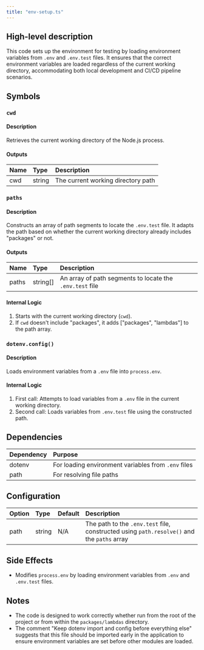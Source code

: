 ```yaml
---
title: "env-setup.ts"
---
```


## High-level description
This code sets up the environment for testing by loading environment variables from `.env` and `.env.test` files. It ensures that the correct environment variables are loaded regardless of the current working directory, accommodating both local development and CI/CD pipeline scenarios.

## Symbols

### `cwd`
#### Description
Retrieves the current working directory of the Node.js process.

#### Outputs
| Name | Type | Description |
|:-----|:-----|:------------|
| cwd | string | The current working directory path |

### `paths`
#### Description
Constructs an array of path segments to locate the `.env.test` file. It adapts the path based on whether the current working directory already includes "packages" or not.

#### Outputs
| Name | Type | Description |
|:-----|:-----|:------------|
| paths | string[] | An array of path segments to locate the `.env.test` file |

#### Internal Logic
1. Starts with the current working directory (`cwd`).
2. If `cwd` doesn't include "packages", it adds ["packages", "lambdas"] to the path array.

### `dotenv.config()`
#### Description
Loads environment variables from a `.env` file into `process.env`.

#### Internal Logic
1. First call: Attempts to load variables from a `.env` file in the current working directory.
2. Second call: Loads variables from `.env.test` file using the constructed path.

## Dependencies
| Dependency | Purpose |
|:-----------|:--------|
| dotenv | For loading environment variables from `.env` files |
| path | For resolving file paths |

## Configuration
| Option | Type | Default | Description |
|:-------|:-----|:--------|:------------|
| path | string | N/A | The path to the `.env.test` file, constructed using `path.resolve()` and the `paths` array |

## Side Effects
- Modifies `process.env` by loading environment variables from `.env` and `.env.test` files.

## Notes
- The code is designed to work correctly whether run from the root of the project or from within the `packages/lambdas` directory.
- The comment "Keep dotenv import and config before everything else" suggests that this file should be imported early in the application to ensure environment variables are set before other modules are loaded.